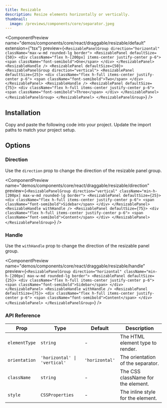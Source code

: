 ```yaml
---
title: Resizable
description: Resize elements horizontally or vertically.
thumbnail:
  image: /previews/components/core/separator.jpeg
---
```


<ComponentPreview
  name="demos/components/core/react/draggable/resizable/default"
   extension={"tsx"}
  preview={`<ResizablePanelGroup direction="horizontal" className="max-w-md rounded-lg border">
  <ResizablePanel defaultSize={50}>
    <div className="flex h-[200px] items-center justify-center p-6">
      <span className="font-semibold">One</span>
    </div>
  </ResizablePanel>
  <ResizableHandle />
  <ResizablePanel defaultSize={50}>
    <ResizablePanelGroup direction="vertical">
       <ResizablePanel defaultSize={25}>
        <div className="flex h-full items-center justify-center p-6">
          <span className="font-semibold">Two</span>
         </div>
       </ResizablePanel>
       <ResizableHandle />
       <ResizablePanel defaultSize={75}>
         <div className="flex h-full items-center justify-center p-6">
           <span className="font-semibold">Three</span>
         </div>
      </ResizablePanel>
    </ResizablePanelGroup>
  </ResizablePanel>
</ResizablePanelGroup>`}
/>

## Installation

<Steps>
  <Step>Copy and paste the following code into your project.</Step>
  <ComponentSource  name={["components/core/default/react/draggable/resizable"]} extension={["tsx"]} />
  <Step>Update the import paths to match your project setup.</Step>
</Steps>

## Options

### Direction

Use the `direction` prop to change the direction of the resizable panel group.

<ComponentPreview
  name="demos/components/core/react/draggable/resizable/direction"
  preview={`<ResizablePanelGroup direction="vertical" className="min-h-[200px] max-w-md rounded-lg border">
  <ResizablePanel defaultSize={25}>
    <div className="flex h-full items-center justify-center p-6">
      <span className="font-semibold">Sidebar</span>
    </div>
  </ResizablePanel>
    <ResizableHandle withHandle />
  <ResizablePanel defaultSize={75}>
    <div className="flex h-full items-center justify-center p-6">
      <span className="font-semibold">Content</span>
    </div>
  </ResizablePanel>
</ResizablePanelGroup>`}
/>

### Handle

Use the `withHandle` prop to change the direction of the resizable panel group.

<ComponentPreview
  name="demos/components/core/react/draggable/resizable/handle"
  preview={`<ResizablePanelGroup direction="horizontal" className="min-h-[200px] max-w-md rounded-lg border">
  <ResizablePanel defaultSize={25}>
    <div className="flex h-full items-center justify-center p-6">
      <span className="font-semibold">Sidebar</span>
    </div>
  </ResizablePanel>
    <ResizableHandle withHandle />
  <ResizablePanel defaultSize={75}>
    <div className="flex h-full items-center justify-center p-6">
      <span className="font-semibold">Content</span>
    </div>
  </ResizablePanel>
</ResizablePanelGroup>`}
/>

### API Reference

| Prop          | Type                         | Default        | Description                        |
| ------------- | ---------------------------- | -------------- | ---------------------------------- |
| `elementType` | `string`                     | -              | The HTML element type to render.   |
| `orientation` | `'horizontal' \| 'vertical'` | `'horizontal'` | The orientation of the separator.  |
| `className`   | `string`                     | -              | The CSS className for the element. |
| `style`       | `CSSProperties`              | -              | The inline style for the element.  |